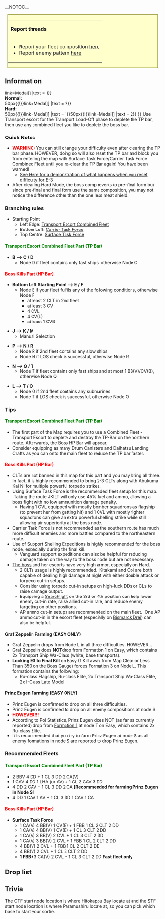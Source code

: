 __NOTOC__
<div style="width:96%; border:2px solid #aa5; background:#ffc; text-align:left; margin:15px auto 20px;">
{| width="100%"
|'''Report threads'''
|-
|
*Report your fleet composition [[Thread:391523|here]]
*Report enemy pattern [[Thread:391522|here]]
|}
</div>

==Information==
{{Infobox
|title = Shou 4th Battle Operation
|kanji = 捷四号作戦
|romaji = Shou Yongou Sakusen
|image = Winter_2016_E3_Banner.png
|label1 = Mechanics
|value1 = [[Events#Transport_Load-Off_gauge|Transport Load-Off Gauge]]<br/>[[Combined Fleet]]<!--<br/>Selection node<br/>-->
|label2 = TP gauge
|value2 = 300 TP (Easy)<br />400 TP (Medium)<br />500 TP (Hard)
|label3 = Boss gauge [[Winter_2016_Event/Mechanics#Map_HP_dependent_on_HQ_level|<sup>?</sup>]]
|value3 = 1600 HP (Easy)<br />1750 HP (Medium)<br />2250 HP (Hard)
|label4 = Kills required
|value4 ='''Easy:''' 5 kills<br/>'''Normal:''' 5 kills<br/>'''Hard:''' 6,5 kills
|label5 = Reward
|value5 =
'''All:''' <br/>
{{ShipBattleCardKai|Zara}}<br/>
'''Easy:''' <br/>
{{ItemStack|item = [[File:Medal.png{{!}}50px{{!}}link=Medal]] |text = 1}}<br/>
'''Normal:''' <br/>
{{ItemStack|item = [[File:Medal.png{{!}}50px{{!}}link=Medal]] |text = 2}}
{{ItemStack|item = {{EquipmentCardKai|Ro.43 Reconnaissance Seaplane|size=50px}} |text = 1}} <br/>
'''Hard:''' <br/>
{{ItemStack|item = [[File:First-class_Medal_061_useitem.png{{!}}50px{{!}}link=Medal]] |text = 1}}{{ItemStack|item = [[File:Medal.png{{!}}50px{{!}}link=Medal]] |text = 2}}
{{ItemStack|item = {{EquipmentCardKai|Ro.43 Reconnaissance Seaplane|size=50px}} |text = 1}}
}} 
Use Transport escort for the Transport Load-Off phase to deplete the TP bar, then use any combined fleet you like to deplete the boss bar.
===Quick Notes===
*'''<span style="color:red">WARNING: </span>'''You can still change your difficulty even after clearing the TP bar phase. HOWEVER, doing so will also reset the TP bar and block you from entering the map with Surface Task Force/Carrier Task Force Combined Fleet until you re-clear the TP Bar again! You have been warned!
**[https://www.youtube.com/watch?v=ZO3OYta20cc See Here for a demonstration of what happens when you reset difficulty for E-3]
*After clearing Hard Mode, the boss comp reverts to pre-final form but since pre-final and final form use the same composition, you may not notice the difference other than the one less meat shield.

===Branching rules===
* Starting Point
** Left Edge: [[Combined Fleet|Transport Escort Combined Fleet]]
** Bottom Left: [[Combined Fleet|Carrier Task Force]]
** Top Centre: [[Combined Fleet|Surface Task Force]]

===='''<span style="color:green">Transport Escort Combined Fleet Part (TP Bar)</span>'''====
* '''B ⟶ C / D'''
** Node D if fleet contains only fast ships, otherwise Node C

===='''<span style="color:red">Boss Kills Part (HP Bar)</span>'''====
* '''Bottom Left Starting Point ⟶ E / F'''
** Node E if your fleet fulfils any of the following conditions, otherwise Node F
*** at least 2 CLT in 2nd fleet
*** at least 3 CV
*** 4 CVL
*** 4 CV(L)
*** at least 1 CVB

* '''J ⟶ K / M'''
** Manual Selection

* '''P ⟶ N / R'''
** Node R if 2nd fleet contains any slow ships
** Node N if LOS check is successful, otherwise Node R

* '''N ⟶ Q / T'''
** Node T if fleet contains only fast ships and at most 1 BB(V)/CV(B), otherwise Node Q

* '''L ⟶ T / O'''
** Node O if 2nd fleet contains any submarines
** Node T if LOS check is successful, otherwise Node O

===Tips===
===='''<span style="color:green">Transport Escort Combined Fleet Part (TP Bar)</span>'''====
*The first part of the Map requires you to use a Combined Fleet - Transport Escort to deplete and destroy the TP-Bar on the northern route. Afterwards, the Boss HP Bar will appear.
*Consider equipping as many Drum Canisters and Daihatsu Landing Crafts as you can onto the main fleet to reduce the TP bar faster.

===='''<span style="color:red">Boss Kills Part (HP Bar)</span>'''====
*CLTs are not banned in this map for this part and you may bring all three. In fact, it is highly recommended to bring 2-3 CLTs along with Abukuma Kai Ni for multiple powerful torpedo strikes.
*Using Surface Task Force is the recommended fleet setup for this map.  Taking the route JKILT will only use 45% fuel and ammo, allowing a boss fight with no low ammunition damage penalty.
**Having 1 CVL equipped with mostly bomber squadrons as flagship (to prevent her from getting hit) and 1 CVL with mostly fighter squadrons can give an extra powerful shelling strike while still allowing air superiority at the boss node.
*Carrier Task Force is not recommended as the southern route has much more difficult enemies and more battles compared to the northeastern route.
*Use of Support Shelling Expeditions is highly recommended for the boss node, especially during the final kill.
**Vanguard support expeditions can also be helpful for reducing damage taken on the way to the boss node but are not necessary.
*[[Heavy Cruiser Princess|The boss]] and her escorts have very high armor, especially on Hard.
**2 CLTs usage is highly recommended.  Kitakami and Ooi are both capable of dealing high damage at night with either double attack or torpedo cut-in setups.
**Consider using torpedo cut-in setups on high-luck DDs or CLs to raise damage output.
**Equipping a [[Searchlight]] on the 3rd or 4th position can help lower enemy cut-in rate, raise allied cut-in rate, and reduce enemy targeting on other positions.
**AP ammo cut-in setups are recommended on the main fleet.  One AP ammo cut-in in the escort fleet (especially on [[Bismarck drei|Bismarck Drei]]) can also be helpful.
====Graf Zeppelin Farming ('''EASY ONLY)'''====
*Graf Zeppelin drops from Node L in all three difficulties. HOWEVER...
*Graf Zeppelin does '''NOT '''drop from Formation 1 on Easy, which contains 2x Transport Ship Wa-Class (white, base transports).
*'''Locking E3 to Final Kill''' on Easy (1 Kill away from Map Clear or Less Than 350 on the Boss Gauge) forces Formation 3 on Node L. This formation contains the following:
**​Ru-class Flagship, Ru-class Elite, 2x Transport Ship Wa-Class Elite, 2x I-Class Late Model

====Prinz Eugen Farming (EASY ONLY)====
*Prinz Eugen is confirmed to drop on all three difficulties.'''<span style="color:red"> </span>'''
*Prinz Eugen is confirmed to drop on all enemy compositions at node S.
*'''<span style="color:red">HOWEVER!!!</span>'''
*According to Poi Statistics, Prinz Eugen does NOT (as far as currently reported) drop from [[:File:No prinz drop.jpg|Formation 1]] at node T on Easy, which contains 2x Ru-class Elite.
*It is recommended that you try to farm Prinz Eugen at node S as all enemy formations in node S are reported to drop Prinz Eugen.

===Recommended Fleets===
===='''<span style="color:green">Transport Escort Combined Fleet Part (TP Bar)</span>'''====
*2 BBV 4 DD + 1 CL 3 DD 2 CA(V)
*1 CAV 4 DD 1 LHA (or AV) + 1 CL 2 CAV 3 DD
*4 DD 2 CAV + 1 CL 3 DD 2 CA '''[Recommended for farming Prinz Eugen in Node S]'''
*4 DD 1 CAV 1 AV + 1 CL 3 DD 1 CAV 1 CA

===='''<span style="color:red">Boss Kills Part (HP Bar)</span>'''====
*'''Surface Task Force'''
**1 CA(V) 4 BB(V) 1 CV(B) + 1 FBB 1 CL 2 CLT 2 DD
**1 CA(V) 4 BB(V) 1 CV(B) + 1 CL 3 CLT 2 DD
**1 CA(V) 3 BB(V) 2 CVL + 1 CL 3 CLT 2 DD
**1 CA(V) 3 BB(V) 2 CVL + 1 FBB 1 CL 2 CLT 2 DD
**4 BB(V) 2 CVL + 1 FBB 1 CL 2 CLT 2 DD
**4 BB(V) 2 CVL + 1 CL 3 CLT 2 DD
**'''1 FBB* '''3 CA(V) 2 CVL + 1 CL 3 CLT 2 DD '''Fast fleet only'''

{{clear}}

==Drop list==
<!-- Refer to http://kancolle.wikia.com/wiki/Template:DropList/doc -->
{{DropList
|no_legend = true
|filter_button = true
|nodes = L, S, T
|boss = S, T
<!-- Rare ships -->
|Asagumo: S/Easy, T/Easy
|Hatsukaze: T/Easy, S/Easy
|Kazagumo: S/Easy, T/Easy
|Libeccio: L/Medium{Medium/Hard: ~0.8% per S rank; Easy: N/A}<!--poi-->
|Okinami: S/Easy, T/Easy
|Mikuma: S/Easy, T/Easy
|Prinz Eugen: S/Easy, T/Easy
|Graf Zeppelin: L/Easy{For those who don't have her; Hard: ~0.57% per S rank; Medium: ~0.77% per S rank; Easy: ~0.73% per S rank (~1% on final dance)}<!--poi-->
|Maruyu: L/Easy{Hard: 3.2% per S rank; Medium: 1.5% per S rank; Easy: 0.25% per S rank}<!--poi-->, S/Easy, T/Easy
|Akitsushima: S/Easy, T/Easy
|Taigei: L/Easy
<!-- Other non-ignored ships -->
|Shimakaze: S/Easy, T/Easy
|Yamagumo: S/Easy, T/Easy
|Yukikaze: T/Easy, S/Easy
|Nagato: S/Easy, T/Easy
|Mutsu: S/Easy, T/Easy
|Zuihou: S/Easy, T/Easy	
|Akagi: S/Easy, T/Easy
|Zuikaku: L/Easy, S/Easy, T/Easy
|Shoukaku: S/Easy
|Hiryuu: S/Easy
|Souryuu: S/Easy
<!-- Inclusion of ignored ships has no effect! -->
}}

{{:Winter 2016 Event/E-3/Enemy patterns}}

==Trivia==
The CTF start node location is where Hitokappu Bay locate at and the STF start node location is where Paramushiru locate at, so you can pick which base to start your sortie.